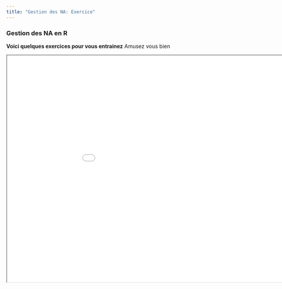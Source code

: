 ```yaml
---
title: "Gestion des NA: Exercice"
---
```


### Gestion des NA en R

<p id=textIntro> <strong>Voici quelques exercices pour vous entrainez</strong>  Amusez vous bien</p>

<iframe src="exercice/exercice_NA.html" width="1000px" height="600px"></iframe>
